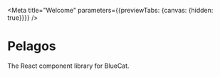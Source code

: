 
<Meta title="Welcome" parameters={{previewTabs: {canvas: {hidden: true}}}} />

# Pelagos

The React component library for BlueCat.

<div className="welcome-links">
	<a
		className="welcome-link"
		href="https://github.com/bluecatengineering/pelagos-packages/tree/master/packages/pelagos"
		target="_blank">
		<svg className="welcome-link-icon" viewBox={`0 0 ${faGithub.icon[0]} ${faGithub.icon[1]}`}>
			<path d={faGithub.icon[4]} />
		</svg>
	</a>
	<a className="welcome-link" href="https://www.npmjs.com/package/@bluecateng/pelagos" target="_blank">
		<svg className="welcome-link-icon" viewBox={`0 0 ${faNpm.icon[0]} ${faNpm.icon[1]}`}>
			<path d={faNpm.icon[4]} />
		</svg>
	</a>
</div>
